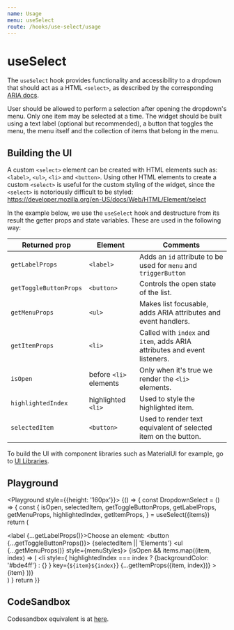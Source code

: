 ```yaml
---
name: Usage
menu: useSelect
route: /hooks/use-select/usage
---
```



# useSelect

The `useSelect` hook provides functionality and accessibility to a dropdown that
should act as a HTML `<select>`, as described by the corresponding
[ARIA docs](https://www.w3.org/TR/wai-aria-practices/examples/listbox/listbox-collapsible.html).

User should be allowed to perform a selection after opening the dropdown's menu.
Only one item may be selected at a time. The widget should be built using a text
label (optional but recommended), a button that toggles the menu, the menu
itself and the collection of items that belong in the menu.

## Building the UI

A custom `<select>` element can be created with HTML elements such as:
`<label>`, `<ul>`, `<li>` and `<button>`. Using other HTML elements to create a
custom `<select>` is useful for the custom styling of the widget, since the
`<select>` is notoriously difficult to be styled:
https://developer.mozilla.org/en-US/docs/Web/HTML/Element/select

In the example below, we use the `useSelect` hook and destructure from its
result the getter props and state variables. These are used in the following
way:

| Returned prop          | Element                | Comments                                                                  |
| ---------------------- | ---------------------- | ------------------------------------------------------------------------- |
| `getLabelProps`        | `<label>`              | Adds an `id` attribute to be used for `menu` and `triggerButton`          |
| `getToggleButtonProps` | `<button>`             | Controls the open state of the list.                                      |
| `getMenuProps`         | `<ul>`                 | Makes list focusable, adds ARIA attributes and event handlers.            |
| `getItemProps`         | `<li>`                 | Called with `index` and `item`, adds ARIA attributes and event listeners. |
| `isOpen`               | before `<li>` elements | Only when it's true we render the `<li>` elements.                        |
| `highlightedIndex`     | highlighted `<li>`     | Used to style the highlighted item.                                       |
| `selectedItem`         | `<button>`             | Used to render text equivalent of selected item on the button.            |

To build the UI with component libraries such as MaterialUI for example, go to
[UI Libraries](/hooks/use-select/ui-libraries).

## Playground

<Playground style={{height: '160px'}}>
  {() => {
    const DropdownSelect = () => {
      const {
        isOpen,
        selectedItem,
        getToggleButtonProps,
        getLabelProps,
        getMenuProps,
        highlightedIndex,
        getItemProps,
      } = useSelect({items})
      return (
        <div>
          <label {...getLabelProps()}>Choose an element:</label>
          <button {...getToggleButtonProps()}>
            {selectedItem || 'Elements'}
          </button>
          <ul {...getMenuProps()} style={menuStyles}>
            {isOpen &&
              items.map((item, index) => (
                <li
                  style={
                    highlightedIndex === index
                      ? {backgroundColor: '#bde4ff'}
                      : {}
                  }
                  key={`${item}${index}`}
                  {...getItemProps({item, index})}
                >
                  {item}
                </li>
              ))}
          </ul>
        </div>
      )
    }
    return <DropdownSelect />
  }}
</Playground>

## CodeSandbox

Codesandbox equivalent is at
[here](https://codesandbox.io/s/useselect-usage-53qfj).
